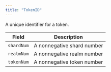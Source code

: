 ---
title: "TokenID"
---


A unique identifier for a token.

| Field      | Description                |
| ---------- | -------------------------- |
| `shardNum` | A nonnegative shard number |
| `realmNum` | A nonnegative realm number |
| `tokenNum` | A nonnegative token number |

####
